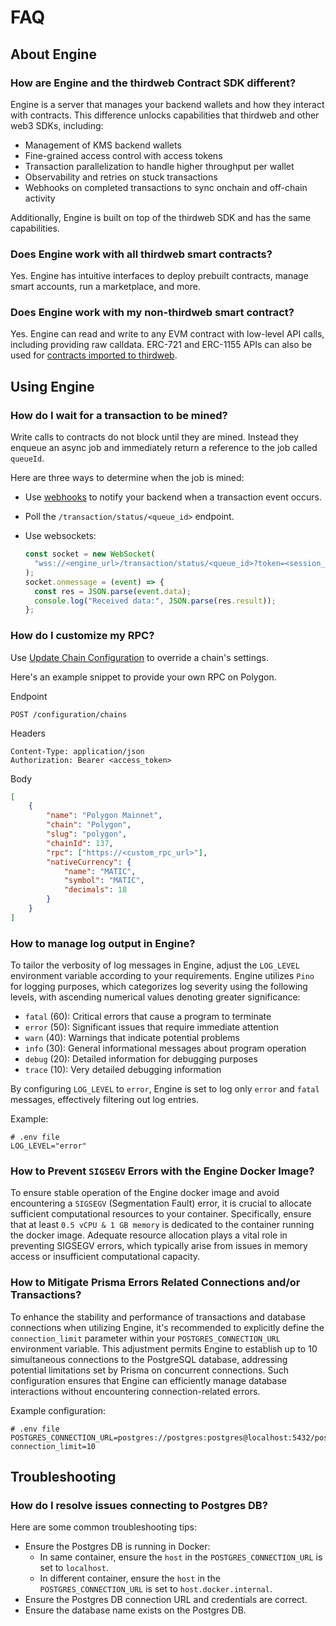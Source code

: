 # FAQ

## About Engine

### How are Engine and the thirdweb Contract SDK different?

Engine is a server that manages your backend wallets and how they interact with contracts. This difference unlocks capabilities that thirdweb and other web3 SDKs, including:

- Management of KMS backend wallets
- Fine-grained access control with access tokens
- Transaction parallelization to handle higher throughput per wallet
- Observability and retries on stuck transactions
- Webhooks on completed transactions to sync onchain and off-chain activity

Additionally, Engine is built on top of the thirdweb SDK and has the same capabilities.

### Does Engine work with all thirdweb smart contracts?

Yes. Engine has intuitive interfaces to deploy prebuilt contracts, manage smart accounts, run a marketplace, and more.

### Does Engine work with my non-thirdweb smart contract?

Yes. Engine can read and write to any EVM contract with low-level API calls, including providing raw calldata. ERC-721 and ERC-1155 APIs can also be used for [contracts imported to thirdweb](https://support.thirdweb.com/smart-contracts/rtHYyzspnPaHmmANmJQz1k/importing-non-thirdweb-contracts-into-the-dashboard/hELLjgTc8TWrMdMEQkm2Es).

## Using Engine

### How do I wait for a transaction to be mined?

Write calls to contracts do not block until they are mined. Instead they enqueue an async job and immediately return a reference to the job called `queueId`.

Here are three ways to determine when the job is mined:

- Use [webhooks](/engine/features/webhooks) to notify your backend when a transaction event occurs.
- Poll the `/transaction/status/<queue_id>` endpoint.
- Use websockets:

  ```js
  const socket = new WebSocket(
  	"wss://<engine_url>/transaction/status/<queue_id>?token=<session_token>",
  );
  socket.onmessage = (event) => {
  	const res = JSON.parse(event.data);
  	console.log("Received data:", JSON.parse(res.result));
  };
  ```

### How do I customize my RPC?

Use [Update Chain Configuration](https://redocly.github.io/redoc/?url=https://demo.web3api.thirdweb.com/json#tag/Configuration/operation/updateChainsConfiguration) to override a chain's settings.

Here's an example snippet to provide your own RPC on Polygon.

Endpoint

```text
POST /configuration/chains
```

Headers

```text
Content-Type: application/json
Authorization: Bearer <access_token>
```

Body

```json
[
	{
		"name": "Polygon Mainnet",
		"chain": "Polygon",
		"slug": "polygon",
		"chainId": 137,
		"rpc": ["https://<custom_rpc_url>"],
		"nativeCurrency": {
			"name": "MATIC",
			"symbol": "MATIC",
			"decimals": 18
		}
	}
]
```

### How to manage log output in Engine?

To tailor the verbosity of log messages in Engine, adjust the `LOG_LEVEL` environment variable according to your requirements.
Engine utilizes `Pino` for logging purposes, which categorizes log severity using the following levels, with ascending numerical values denoting greater significance:

- `fatal` (60): Critical errors that cause a program to terminate
- `error` (50): Significant issues that require immediate attention
- `warn`  (40): Warnings that indicate potential problems
- `info`  (30): General informational messages about program operation
- `debug` (20): Detailed information for debugging purposes
- `trace` (10): Very detailed debugging information

By configuring `LOG_LEVEL` to `error`, Engine is set to log only `error` and `fatal` messages, effectively filtering out log entries.

Example:

```
# .env file
LOG_LEVEL="error"
```

### How to Prevent `SIGSEGV` Errors with the Engine Docker Image?

To ensure stable operation of the Engine docker image and avoid encountering a `SIGSEGV` (Segmentation Fault) error, it is crucial to allocate sufficient computational resources to your container. Specifically, ensure that at least `0.5 vCPU & 1 GB memory` is dedicated to the container running the docker image. Adequate resource allocation plays a vital role in preventing SIGSEGV errors, which typically arise from issues in memory access or insufficient computational capacity.

### How to Mitigate Prisma Errors Related Connections and/or Transactions?

To enhance the stability and performance of transactions and database connections when utilizing Engine, it's recommended to explicitly define the `connection_limit` parameter within your `POSTGRES_CONNECTION_URL` environment variable. This adjustment permits Engine to establish up to 10 simultaneous connections to the PostgreSQL database, addressing potential limitations set by Prisma on concurrent connections. Such configuration ensures that Engine can efficiently manage database interactions without encountering connection-related errors.

Example configuration:

```
# .env file
POSTGRES_CONNECTION_URL=postgres://postgres:postgres@localhost:5432/postgres?connection_limit=10
```

## Troubleshooting

### How do I resolve issues connecting to Postgres DB?

Here are some common troubleshooting tips:

- Ensure the Postgres DB is running in Docker:
  - In same container, ensure the `host` in the `POSTGRES_CONNECTION_URL` is set to `localhost`.
  - In different container, ensure the `host` in the `POSTGRES_CONNECTION_URL` is set to `host.docker.internal`.
- Ensure the Postgres DB connection URL and credentials are correct.
- Ensure the database name exists on the Postgres DB.
